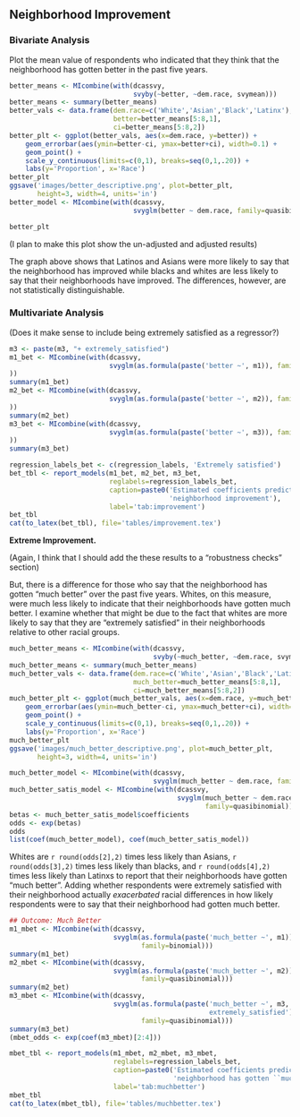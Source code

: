 ## Neighborhood Improvement

### Bivariate Analysis
Plot the mean value of respondents who indicated that they think that the neighborhood has gotten better in the past five years.

```{r improvement-descriptives}
better_means <- MIcombine(with(dcassvy,
                               svyby(~better, ~dem.race, svymean)))
better_means <- summary(better_means)
better_vals <- data.frame(dem.race=c('White','Asian','Black','Latinx'),
                          better=better_means[5:8,1],
                          ci=better_means[5:8,2])
better_plt <- ggplot(better_vals, aes(x=dem.race, y=better)) +
    geom_errorbar(aes(ymin=better-ci, ymax=better+ci), width=0.1) +
    geom_point() +
    scale_y_continuous(limits=c(0,1), breaks=seq(0,1,.20)) +
    labs(y='Proportion', x='Race')
better_plt
ggsave('images/better_descriptive.png', plot=better_plt,
       height=3, width=4, units='in')
better_model <- MIcombine(with(dcassvy,
                               svyglm(better ~ dem.race, family=quasibinomial)))
```

```{r report-bivariate-improvement-plot, echo=TRUE, include=TRUE}
better_plt
```

(I plan to make this plot show the un-adjusted and adjusted results)

The graph above shows that Latinos and Asians were more likely to say that the neighborhood has improved while blacks and whites are less likely to say that their neighborhoods have improved. The differences, however, are not statistically distinguishable.

### Multivariate Analysis

(Does it make sense to include being extremely satisfied as a regressor?)

```{r improvement-analysis, warning=FALSE, results='hide'}
m3 <- paste(m3, "+ extremely_satisfied")
m1_bet <- MIcombine(with(dcassvy,
                         svyglm(as.formula(paste('better ~', m1)), family=binomial)
))
summary(m1_bet)
m2_bet <- MIcombine(with(dcassvy,
                         svyglm(as.formula(paste('better ~', m2)), family=binomial)
))
summary(m2_bet)
m3_bet <- MIcombine(with(dcassvy,
                         svyglm(as.formula(paste('better ~', m3)), family=binomial)
))
summary(m3_bet)
```

```{r report-better-analysis, echo=TRUE, include=TRUE}
regression_labels_bet <- c(regression_labels, 'Extremely satisfied')
bet_tbl <- report_models(m1_bet, m2_bet, m3_bet,
                         reglabels=regression_labels_bet,
                         caption=paste0('Estimated coefficients predicting ',
                                        'neighborhood improvement'),
                         label='tab:improvement')
bet_tbl
cat(to_latex(bet_tbl), file='tables/improvement.tex')
```


**Extreme Improvement.**

(Again, I think that I should add the these results to a "robustness checks" section)

But, there is a difference for those who say that the neighborhood has gotten "much better" over the past five years. Whites, on this measure, were much less likely to indicate that their neighborhoods have gotten much better. I examine whether that might be due to the fact that whites are more likely to say that they are "extremely satisfied" in their neighborhoods relative to other racial groups.

```{r much-better-descriptives}
much_better_means <- MIcombine(with(dcassvy,
                                    svyby(~much_better, ~dem.race, svymean)))
much_better_means <- summary(much_better_means)
much_better_vals <- data.frame(dem.race=c('White','Asian','Black','Latinx'),
                               much_better=much_better_means[5:8,1],
                               ci=much_better_means[5:8,2])
much_better_plt <- ggplot(much_better_vals, aes(x=dem.race, y=much_better)) +
    geom_errorbar(aes(ymin=much_better-ci, ymax=much_better+ci), width=0.1) +
    geom_point() +
    scale_y_continuous(limits=c(0,1), breaks=seq(0,1,.20)) +
    labs(y='Proportion', x='Race')
much_better_plt
ggsave('images/much_better_descriptive.png', plot=much_better_plt,
       height=3, width=4, units='in')

much_better_model <- MIcombine(with(dcassvy,
                                    svyglm(much_better ~ dem.race, family=quasibinomial)))
much_better_satis_model <- MIcombine(with(dcassvy,
                                          svyglm(much_better ~ dem.race + extremely_satisfied,
                                                 family=quasibinomial)))
betas <- much_better_satis_model$coefficients
odds <- exp(betas)
odds
list(coef(much_better_model), coef(much_better_satis_model))
```

Whites are
`r round(odds[2],2)` times less likely than Asians,
`r round(odds[3],2)` times less likely than blacks, and
`r round(odds[4],2)` times less likely than Latinxs to report that their neighborhoods have gotten "much better". Adding whether respondents were extremely satisfied with their neighborhood actually *exacerbated* racial differences in how likely respondents were to say that their neighborhood had gotten much better.


```{r much-better-analysis, results='hide'}
## Outcome: Much Better
m1_mbet <- MIcombine(with(dcassvy,
                          svyglm(as.formula(paste('much_better ~', m1)),
                                 family=binomial)))
summary(m1_bet)
m2_mbet <- MIcombine(with(dcassvy,
                          svyglm(as.formula(paste('much_better ~', m2)),
                                 family=quasibinomial)))
summary(m2_bet)
m3_mbet <- MIcombine(with(dcassvy,
                          svyglm(as.formula(paste('much_better ~', m3,'+
                                                  extremely_satisfied')),
                                 family=quasibinomial)))
summary(m3_bet)
(mbet_odds <- exp(coef(m3_mbet)[2:4]))
```

```{r report-much-better-results}
mbet_tbl <- report_models(m1_mbet, m2_mbet, m3_mbet,
                          reglabels=regression_labels_bet,
                          caption=paste0('Estimated coefficients predicting ',
                                         'neighborhood has gotten ``much better\'\''),
                          label='tab:muchbetter')
mbet_tbl
cat(to_latex(mbet_tbl), file='tables/muchbetter.tex')
```

